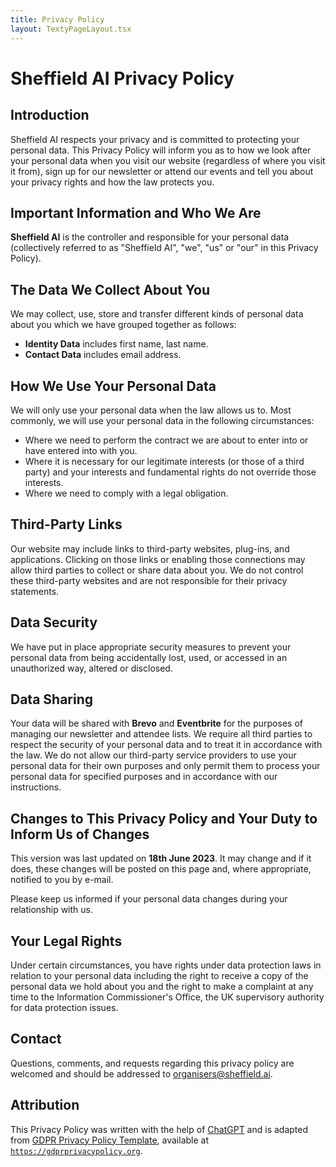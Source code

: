 ```yaml
---
title: Privacy Policy
layout: TextyPageLayout.tsx
---
```


# Sheffield AI Privacy Policy

## Introduction

Sheffield AI respects your privacy and is committed to protecting your personal data. This Privacy Policy will inform you as to how we look after your personal data when you visit our website (regardless of where you visit it from), sign up for our newsletter or attend our events and tell you about your privacy rights and how the law protects you.

## Important Information and Who We Are

**Sheffield AI** is the controller and responsible for your personal data (collectively referred to as "Sheffield AI", "we", "us" or "our" in this Privacy Policy).

## The Data We Collect About You

We may collect, use, store and transfer different kinds of personal data about you which we have grouped together as follows:

* **Identity Data** includes first name, last name.
* **Contact Data** includes email address.
  
## How We Use Your Personal Data

We will only use your personal data when the law allows us to. Most commonly, we will use your personal data in the following circumstances:

* Where we need to perform the contract we are about to enter into or have entered into with you.
* Where it is necessary for our legitimate interests (or those of a third party) and your interests and fundamental rights do not override those interests.
* Where we need to comply with a legal obligation.

## Third-Party Links

Our website may include links to third-party websites, plug-ins, and applications. Clicking on those links or enabling those connections may allow third parties to collect or share data about you. We do not control these third-party websites and are not responsible for their privacy statements.

## Data Security

We have put in place appropriate security measures to prevent your personal data from being accidentally lost, used, or accessed in an unauthorized way, altered or disclosed.

## Data Sharing

Your data will be shared with **Brevo** and **Eventbrite** for the purposes of managing our newsletter and attendee lists. We require all third parties to respect the security of your personal data and to treat it in accordance with the law. We do not allow our third-party service providers to use your personal data for their own purposes and only permit them to process your personal data for specified purposes and in accordance with our instructions.

## Changes to This Privacy Policy and Your Duty to Inform Us of Changes

This version was last updated on **18th June 2023**. It may change and if it does, these changes will be posted on this page and, where appropriate, notified to you by e-mail.

Please keep us informed if your personal data changes during your relationship with us.

## Your Legal Rights

Under certain circumstances, you have rights under data protection laws in relation to your personal data including the right to receive a copy of the personal data we hold about you and the right to make a complaint at any time to the Information Commissioner's Office, the UK supervisory authority for data protection issues.

## Contact

Questions, comments, and requests regarding this privacy policy are welcomed and should be addressed to [organisers@sheffield.ai](mailto:organisers@sheffield.ai). 

## Attribution

This Privacy Policy was written with the help of [ChatGPT](https://chat.openai.com/) and is adapted from [GDPR Privacy Policy Template](https://gdprprivacypolicy.org/), available at [`https://gdprprivacypolicy.org`](https://gdprprivacypolicy.org).

